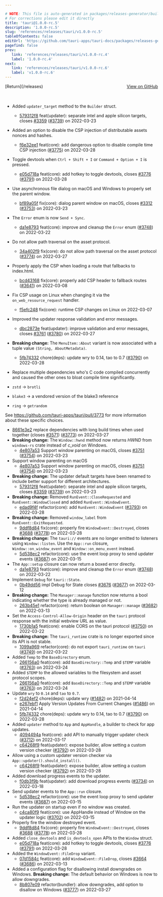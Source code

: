 ```yaml
---

# NOTE: This file is auto-generated in packages/releases-generator/build.ts
# For corrections please edit it directly
title: 'tauri@1.0.0-rc.5'
description: '1.0.0-rc.5'
slug: 'references/releases/tauri/v1.0.0-rc.5'
tableOfContents: false
editUrl: 'https://github.com/tauri-apps/tauri-docs/packages/releases-generator/build.ts'
pagefind: false
prev:
   link: 'references/releases/tauri/v1.0.0-rc.4'
   label: '1.0.0-rc.4'
next:
   link: 'references/releases/tauri/v1.0.0-rc.6'
   label: 'v1.0.0-rc.6'
---
```


			

<ReleaseSidebar slug="references/releases/tauri"  packageName="tauri" />

<div style="margin-bottom:3rem; display: flex; justify-content: space-between; align-items: center"><span>[Return](/releases)</span><span><a href="https://github.com/tauri-apps/tauri/releases/tag/tauri-v1.0.0-rc.5">View on GitHub</a></span></div>

- Added `updater_target` method to the `Builder` struct.
  - [579312f8](https://www.github.com/tauri-apps/tauri/commit/579312f834f08dca15e51e4f43c1d0bb65b54a51) feat(updater): separate intel and apple silicon targets, closes [#3359](https://www.github.com/tauri-apps/tauri/pull/3359) ([#3739](https://www.github.com/tauri-apps/tauri/pull/3739)) on 2022-03-23

- Added an option to disable the CSP injection of distributable assets nonces and hashes.
  - [f6e32ee1](https://www.github.com/tauri-apps/tauri/commit/f6e32ee1880eb364ed76beb937c9d12e14d54910) feat(core): add dangerous option to disable compile time CSP injection ([#3775](https://www.github.com/tauri-apps/tauri/pull/3775)) on 2022-03-28

- Toggle devtools when `Ctrl + Shift + I` or `Command + Option + I` is pressed.
  - [e05d718a](https://www.github.com/tauri-apps/tauri/commit/e05d718a7b46476d1fe4817c169008080e84f959) feat(core): add hotkey to toggle devtools, closes [#3776](https://www.github.com/tauri-apps/tauri/pull/3776) ([#3791](https://www.github.com/tauri-apps/tauri/pull/3791)) on 2022-03-28

- Use asynchronous file dialog on macOS and Windows to properly set the parent window.
  - [bf89a05f](https://www.github.com/tauri-apps/tauri/commit/bf89a05fcfef976886a833b24346e010fd1bd06c) fix(core): dialog parent window on macOS, closes [#3312](https://www.github.com/tauri-apps/tauri/pull/3312) ([#3753](https://www.github.com/tauri-apps/tauri/pull/3753)) on 2022-03-23

- The `Error` enum is now `Send + Sync`.
  - [da1e8793](https://www.github.com/tauri-apps/tauri/commit/da1e879358895f7b190b1c1b20d23da23666a74b) feat(core): improve and cleanup the `Error` enum ([#3748](https://www.github.com/tauri-apps/tauri/pull/3748)) on 2022-03-22

- Do not allow path traversal on the asset protocol.
  - [34a402f9](https://www.github.com/tauri-apps/tauri/commit/34a402f9b559af377b276d73b800e5e8b7dacbb1) fix(core): do not allow path traversal on the asset protocol ([#3774](https://www.github.com/tauri-apps/tauri/pull/3774)) on 2022-03-27

- Properly apply the CSP when loading a route that fallbacks to index.html.
  - [bcd43168](https://www.github.com/tauri-apps/tauri/commit/bcd43168a528dc4c54e28788430a93654c8fb452) fix(core): properly add CSP header to fallback routes ([#3641](https://www.github.com/tauri-apps/tauri/pull/3641)) on 2022-03-08

- Fix CSP usage on Linux when changing it via the `on_web_resource_request` handler.
  - [f5efc248](https://www.github.com/tauri-apps/tauri/commit/f5efc248da511e0924c9673b947d5de7ef69ac45) fix(core): runtime CSP changes on Linux on 2022-03-07

- Improved the updater response validation and error messages.
  - [dbc2873e](https://www.github.com/tauri-apps/tauri/commit/dbc2873e82dd56e13025f73281769fff323d32aa) feat(updater): improve validation and error messages, closes [#3761](https://www.github.com/tauri-apps/tauri/pull/3761) ([#3780](https://www.github.com/tauri-apps/tauri/pull/3780)) on 2022-03-27

- **Breaking change:** The `MenuItem::About` variant is now associated with a tuple value `(String, AboutMetadata)`.
  - [5fb74332](https://www.github.com/tauri-apps/tauri/commit/5fb74332ab9210ac062d96b0e9afd1c942ee2911) chore(deps): update wry to 0.14, tao to 0.7 ([#3790](https://www.github.com/tauri-apps/tauri/pull/3790)) on 2022-03-28

- Replace multiple dependencies who&#39;s C code compiled concurrently and caused
  the other ones to bloat compile time significantly.

- `zstd` -&gt; `brotli`

- `blake3` -&gt; a vendored version of the blake3 reference

- `ring` -&gt; `getrandom`

See https://github.com/tauri-apps/tauri/pull/3773 for more information about
these specific choices.

- [8661e3e2](https://www.github.com/tauri-apps/tauri/commit/8661e3e24d96c399bfbcdee5d8e9d6beba2265a7) replace dependencies with long build times when used together (closes [#3571](https://www.github.com/tauri-apps/tauri/pull/3571)) ([#3773](https://www.github.com/tauri-apps/tauri/pull/3773)) on 2022-03-27
- **Breaking change:** The `Window::hwnd` method now returns *HWND* from `windows-rs` crate instead of *c_void* on Windows.
  - [4e807a53](https://www.github.com/tauri-apps/tauri/commit/4e807a53e2d6d3f3cd5293d90013d5cdded5454e) Support window parenting on macOS, closes [#3751](https://www.github.com/tauri-apps/tauri/pull/3751) ([#3754](https://www.github.com/tauri-apps/tauri/pull/3754)) on 2022-03-23
- Support window parenting on macOS
  - [4e807a53](https://www.github.com/tauri-apps/tauri/commit/4e807a53e2d6d3f3cd5293d90013d5cdded5454e) Support window parenting on macOS, closes [#3751](https://www.github.com/tauri-apps/tauri/pull/3751) ([#3754](https://www.github.com/tauri-apps/tauri/pull/3754)) on 2022-03-23
- **Breaking change:** The updater default targets have been renamed to include better support for different architectures.
  - [579312f8](https://www.github.com/tauri-apps/tauri/commit/579312f834f08dca15e51e4f43c1d0bb65b54a51) feat(updater): separate intel and apple silicon targets, closes [#3359](https://www.github.com/tauri-apps/tauri/pull/3359) ([#3739](https://www.github.com/tauri-apps/tauri/pull/3739)) on 2022-03-23
- **Breaking change:** Removed `RunEvent::CloseRequested` and `RunEvent::WindowClosed` and added `RunEvent::WindowEvent`.
  - [edad9f4f](https://www.github.com/tauri-apps/tauri/commit/edad9f4f55dcc69a06cd9d6d5a5068c94ecb77dd) refactor(core): add `RunEvent::WindowEvent` ([#3793](https://www.github.com/tauri-apps/tauri/pull/3793)) on 2022-03-28
- **Breaking change:** Removed `window_label` from `RunEvent::ExitRequested`.
  - [9ddf8d84](https://www.github.com/tauri-apps/tauri/commit/9ddf8d84a22cd6ccdce04bcc98b2b0f5fc54381a) fix(core): properly fire `WindowEvent::Destroyed`, closes [#3688](https://www.github.com/tauri-apps/tauri/pull/3688) ([#3778](https://www.github.com/tauri-apps/tauri/pull/3778)) on 2022-03-28
- **Breaking change:** The `tauri://` events are no longer emitted to listeners using `Window::listen`. Use the `App::run` closure, `Window::on_window_event` and `Window::on_menu_event` instead.
  - [5d538ec2](https://www.github.com/tauri-apps/tauri/commit/5d538ec27c246274df4ff5b8057ff78b6364a43f) refactor(core): use the event loop proxy to send updater events ([#3687](https://www.github.com/tauri-apps/tauri/pull/3687)) on 2022-03-15
- The `App::setup` closure can now return a boxed error directly.
  - [da1e8793](https://www.github.com/tauri-apps/tauri/commit/da1e879358895f7b190b1c1b20d23da23666a74b) feat(core): improve and cleanup the `Error` enum ([#3748](https://www.github.com/tauri-apps/tauri/pull/3748)) on 2022-03-22
- Implement `Debug` for `tauri::State`.
  - [0b49dd56](https://www.github.com/tauri-apps/tauri/commit/0b49dd566dae21c4dcb1cf110115aab982a7dab6) impl Debug for State closes [#3676](https://www.github.com/tauri-apps/tauri/pull/3676) ([#3677](https://www.github.com/tauri-apps/tauri/pull/3677)) on 2022-03-12
- **Breaking change:** The `Manager::manage` function now returns a bool indicating whether the type is already managed or not.
  - [263b45e1](https://www.github.com/tauri-apps/tauri/commit/263b45e1b4e72d6c99fc27e41d0c5e1d134f363b) refactor(core): return boolean on `Manager::manage` ([#3682](https://www.github.com/tauri-apps/tauri/pull/3682)) on 2022-03-13
- Set the `Access-Control-Allow-Origin` header on the `tauri` protocol response with the initial webview URL as value.
  - [1730b1a5](https://www.github.com/tauri-apps/tauri/commit/1730b1a51d1220e6c6a2eec405a3830cc3878224) feat(core): enable CORS on the tauri protocol ([#3750](https://www.github.com/tauri-apps/tauri/pull/3750)) on 2022-03-22
- **Breaking change:** The `tauri_runtime` crate is no longer exported since its API is not stable.
  - [1099a969](https://www.github.com/tauri-apps/tauri/commit/1099a9696e6639b46d736f8f3b446d2dfc4ef2f0) refactor(core): do not export `tauri_runtime` on `tauri` ([#3749](https://www.github.com/tauri-apps/tauri/pull/3749)) on 2022-03-22
- Added `Temp` to the `BaseDirectory` enum.
  - [266156a0](https://www.github.com/tauri-apps/tauri/commit/266156a0b08150b21140dd552c8bc252fe413cdd) feat(core): add `BaseDirectory::Temp` and `$TEMP` variable ([#3763](https://www.github.com/tauri-apps/tauri/pull/3763)) on 2022-03-24
- Added `$TEMP` to the allowed variables to the filesystem and asset protocol scopes.
  - [266156a0](https://www.github.com/tauri-apps/tauri/commit/266156a0b08150b21140dd552c8bc252fe413cdd) feat(core): add `BaseDirectory::Temp` and `$TEMP` variable ([#3763](https://www.github.com/tauri-apps/tauri/pull/3763)) on 2022-03-24
- Update `wry` to `0.14` and `tao` to `0.7`.
  - [f2d24ef2](https://www.github.com/tauri-apps/tauri/commit/f2d24ef2fbd95ec7d3433ba651964f4aa3b7f48c) chore(deps): update wry ([#1482](https://www.github.com/tauri-apps/tauri/pull/1482)) on 2021-04-14
  - [e267ebf1](https://www.github.com/tauri-apps/tauri/commit/e267ebf1f1009b99829e0a7d71519925f5792f9f) Apply Version Updates From Current Changes ([#1486](https://www.github.com/tauri-apps/tauri/pull/1486)) on 2021-04-14
  - [5fb74332](https://www.github.com/tauri-apps/tauri/commit/5fb74332ab9210ac062d96b0e9afd1c942ee2911) chore(deps): update wry to 0.14, tao to 0.7 ([#3790](https://www.github.com/tauri-apps/tauri/pull/3790)) on 2022-03-28
- Added `updater` method to `App` and `AppHandle`, a builder to check for app updates.
  - [4094494a](https://www.github.com/tauri-apps/tauri/commit/4094494a1b3125bf01676dabaa69e56cc8741d59) feat(core): add API to manually trigger updater check ([#3712](https://www.github.com/tauri-apps/tauri/pull/3712)) on 2022-03-17
  - [c64268f9](https://www.github.com/tauri-apps/tauri/commit/c64268f9274bdb7352da1a53184e487b03437dc2) feat(updater): expose builder, allow setting a custom version checker ([#3792](https://www.github.com/tauri-apps/tauri/pull/3792)) on 2022-03-28
- Allow using a custom updater version checker via `App::updater().should_install()`.
  - [c64268f9](https://www.github.com/tauri-apps/tauri/commit/c64268f9274bdb7352da1a53184e487b03437dc2) feat(updater): expose builder, allow setting a custom version checker ([#3792](https://www.github.com/tauri-apps/tauri/pull/3792)) on 2022-03-28
- Added download progress events to the updater.
  - [f0db3f9b](https://www.github.com/tauri-apps/tauri/commit/f0db3f9b8357dc304a8254426034c4d1733fbd45) feat(updater): add download progress events ([#3734](https://www.github.com/tauri-apps/tauri/pull/3734)) on 2022-03-18
- Send updater events to the `App::run` closure.
  - [5d538ec2](https://www.github.com/tauri-apps/tauri/commit/5d538ec27c246274df4ff5b8057ff78b6364a43f) refactor(core): use the event loop proxy to send updater events ([#3687](https://www.github.com/tauri-apps/tauri/pull/3687)) on 2022-03-15
- Run the updater on startup even if no window was created.
  - [c4ca80f9](https://www.github.com/tauri-apps/tauri/commit/c4ca80f919551cbcae53d931f860115c2d591d14) feat(core): use AppHandle instead of Window on the updater logic ([#3702](https://www.github.com/tauri-apps/tauri/pull/3702)) on 2022-03-15
- Properly fire the window destroyed event.
  - [9ddf8d84](https://www.github.com/tauri-apps/tauri/commit/9ddf8d84a22cd6ccdce04bcc98b2b0f5fc54381a) fix(core): properly fire `WindowEvent::Destroyed`, closes [#3688](https://www.github.com/tauri-apps/tauri/pull/3688) ([#3778](https://www.github.com/tauri-apps/tauri/pull/3778)) on 2022-03-28
- Added `close_devtools` and `is_devtools_open` APIs to the `Window` struct.
  - [e05d718a](https://www.github.com/tauri-apps/tauri/commit/e05d718a7b46476d1fe4817c169008080e84f959) feat(core): add hotkey to toggle devtools, closes [#3776](https://www.github.com/tauri-apps/tauri/pull/3776) ([#3791](https://www.github.com/tauri-apps/tauri/pull/3791)) on 2022-03-28
- Added the `WindowEvent::FileDrop` variant.
  - [07d1584c](https://www.github.com/tauri-apps/tauri/commit/07d1584cf06ea326aa45d8044bee1b77ecba5006) feat(core): add `WindowEvent::FileDrop`, closes [#3664](https://www.github.com/tauri-apps/tauri/pull/3664) ([#3686](https://www.github.com/tauri-apps/tauri/pull/3686)) on 2022-03-13
- Added a configuration flag for disallowing install downgrades on Windows.
  **Breaking change:** The default behavior on Windows is now to allow downgrades.
  - [8b807e09](https://www.github.com/tauri-apps/tauri/commit/8b807e09d6868f6bff8357f16d27b15bd1fccadd) refactor(bundler): allow downgrades, add option to disallow on Windows ([#3777](https://www.github.com/tauri-apps/tauri/pull/3777)) on 2022-03-27

